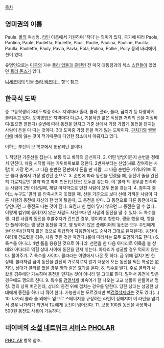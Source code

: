 [[목차]]

== 영미권의 이름 ==

Paula. [[폴]]의 여성형. [[라틴]] 이름에서 기원하며 '작다'는 의미가 있다.
국가에 따라 Paola, Paolina, Paule, Pauletta, Paulette, Pauli, Paulie, Paulina, Pauline, Paulita, Paulla, Paullette, Pauly, Pavia, Pavla, Pola, Polina, Pollie , Polly 등의 바리에이션이 있다.

유명인으로는 [[미국]]의 가수 [[폴라 압둘]]과 [[클린턴]] 전 미국 대통령과의 섹스 [[스캔들]]이 있었던 [[폴라 존스]]가 있다.

[[니세코이]]의 인물 [[폴라 맥코이]]는 항목 참고.

== 한국식 도박 ==

중 고등학생의 3대 도박중 하나.
지역따라 홀라, 콜라, 폴라, 쫄라, 금치기 등 다양하게 불리우고 있다.
도박방법은 지역마다 다르나, 기본적인 룰은 적당한 거리의 선을 지정하여(없으면 만든다) 순번에 따라 동전을 던지고 기준 선에서 가장 가깝게 동전을 던지는 사람이 돈을 다 따는 것이다. 3대 도박중 가장 돈을 적게 잃는 도박이다. [[판치기]]와 [[짤짤이]]에 비해 잃는 것이 적기때문에 다양한 장소에서 이뤄지고 있다.

이하는 부산의 모 학교에서 통용되던 룰이다.

1. 적당한 기준선을 잡는다. 보통 학교 바닥의 금선이다.
2. 어떤 방법이든지 순번을 정해서 던진다. 처음 시작할 때는 가위바위보로 정한다. 2번째부터는 신입(새로 참여하는 사람)이 가장 먼져, 그 다음 순번은 전판에서 돈을 딴 사람, 그 다음 순번은 가위바위보 혹은 콜라 줄에서 가장 멀었던 순으로. 
3. 순번에 따라 동전을 던졌을 때, 동전이 줄을 완전히 가로지르면 '콜라'라고 하며 판돈(던진돈) 모두를 갖는다. 이 '콜라'의 경우를 만족하는 사람이 2명 이상일때, 제일 마지막으로 던진 사람이 모두 돈을 갖는다.
4. 참여자 중 어느 누구도 '콜라'를 만족시키지 못했을 때, 선을 기준으로 보다 선에 가까운 사람이 다른 사람의 동전에 자신의 한 뼘이 닿을때, 그 동전을 딴다. 그 동전으로 다른 동전에게도 닿인다면 그 동전도 따는 것이 된다. 요컨대 한 뼘이 닿지 않으면 그 동전은 딸 수 없다. 이렇게 범위에 들어가지 않은 사람도 자신보다 먼 사람의 동전을 딸 수 있다.
5. 특수룰 깽. 다른 사람의 동전을 후발주자가 건드린 경우, 깽이라고 칭한다. 깽을 했을 때, 깽을 한 플레이어는 깽 당한 동전을 따고, 깽 당하지 않은 플레이어의 동전은 모두 주인에게 돌아간다(던지지 않은 것으로 취급되어 다음판에서도 순서가 그대로 유지된다). 동전이 여러개 건드렸을 경우, 처음 맞은 것만 따간다.(룰에 따라서는 모두 포함하기도 한다.)
6. 특수룰 아다리. 4번 룰을 응용한 것으로 아다리! 선언을 한 다음 아다리로 이득을 볼 상대와 아다리로 먹힐 상대 사이에 동전을 던져 넣는다. 아다리가 성공할 경우 먹히지 않는다. 몰아주기.
7. 특수룰 사이다. 콜라라는 이명에서 나온 듯 하다. 금 위에 걸치기만 한 상태. 콜라처럼 금이 동전을 완전히 가로지르지 않기 때문에 모든 동전을 먹는 특성은 없지만, 상대가 콜라를 했을 경우 깽과 같은 효과를 본다.
8. 특수룰 밀기. 주로 콜라가 나왔을 경우에만 가능하며 동전을 던지는 것이 아니라 말 그대로 민다. 밀어서 동전에 맞은 경우에도 깽으로 친다.
9. 특수룰 [[검열삭제]]
비속어가 잘 나오는 고교 생활이 만들어낸 명칭. 깽의 상위 버전인데, 상대의 동전 위에 겹치는 경우를 말한다. 당한 상대는 성공한 상대에게 동전을 하나 더 줘야 한다. 가능한지는 모르겠지만 빽[[검열삭제]]라는 것도 있다(...)
10. 나가리
콜라 줄 외에도 옆으로 스테이지를 규정하는 라인이 정해지며 이 라인을 넘겨서 경우 나가리가 되면서 1등에게 동전이 넘어간다.
11. 보통 100원 동전을 사용하나 500원 동전도 사용이 가능하다.

== 네이버의 [[소셜 네트워크 서비스]] [[PHOLAR]] ==
[[PHOLAR]] 항목 참조.
